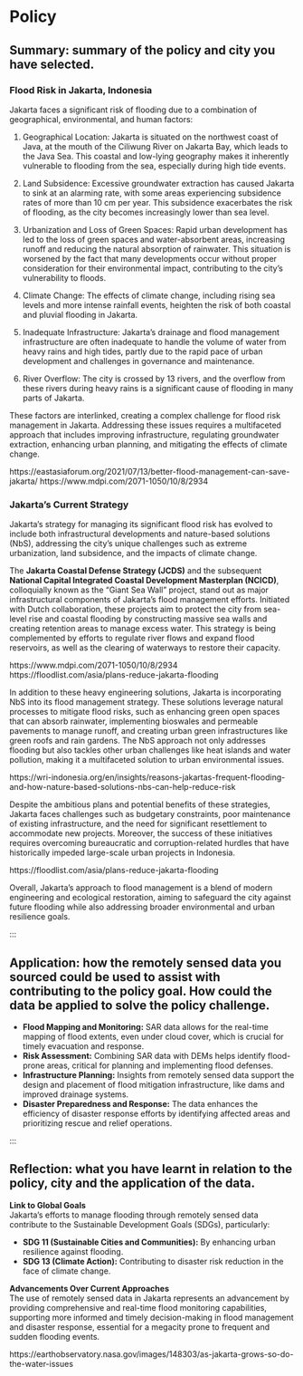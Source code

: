 # Policy

## Summary: summary of the policy and city you have selected.

### Flood Risk in Jakarta, Indonesia

Jakarta faces a significant risk of flooding due to a combination of geographical, environmental, and human factors:

1.  Geographical Location: Jakarta is situated on the northwest coast of Java, at the mouth of the Ciliwung River on Jakarta Bay, which leads to the Java Sea. This coastal and low-lying geography makes it inherently vulnerable to flooding from the sea, especially during high tide events.

2.  Land Subsidence: Excessive groundwater extraction has caused Jakarta to sink at an alarming rate, with some areas experiencing subsidence rates of more than 10 cm per year. This subsidence exacerbates the risk of flooding, as the city becomes increasingly lower than sea level.

3.  Urbanization and Loss of Green Spaces: Rapid urban development has led to the loss of green spaces and water-absorbent areas, increasing runoff and reducing the natural absorption of rainwater. This situation is worsened by the fact that many developments occur without proper consideration for their environmental impact, contributing to the city's vulnerability to floods.

4.  Climate Change: The effects of climate change, including rising sea levels and more intense rainfall events, heighten the risk of both coastal and pluvial flooding in Jakarta.

5.  Inadequate Infrastructure: Jakarta's drainage and flood management infrastructure are often inadequate to handle the volume of water from heavy rains and high tides, partly due to the rapid pace of urban development and challenges in governance and maintenance.

6.  River Overflow: The city is crossed by 13 rivers, and the overflow from these rivers during heavy rains is a significant cause of flooding in many parts of Jakarta.

These factors are interlinked, creating a complex challenge for flood risk management in Jakarta. Addressing these issues requires a multifaceted approach that includes improving infrastructure, regulating groundwater extraction, enhancing urban planning, and mitigating the effects of climate change.

https://eastasiaforum.org/2021/07/13/better-flood-management-can-save-jakarta/ https://www.mdpi.com/2071-1050/10/8/2934

### Jakarta's Current Strategy

Jakarta's strategy for managing its significant flood risk has evolved to include both infrastructural developments and nature-based solutions (NbS), addressing the city's unique challenges such as extreme urbanization, land subsidence, and the impacts of climate change.

The **Jakarta Coastal Defense Strategy (JCDS)** and the subsequent **National Capital Integrated Coastal Development Masterplan (NCICD)**, colloquially known as the "Giant Sea Wall" project, stand out as major infrastructural components of Jakarta's flood management efforts. Initiated with Dutch collaboration, these projects aim to protect the city from sea-level rise and coastal flooding by constructing massive sea walls and creating retention areas to manage excess water. This strategy is being complemented by efforts to regulate river flows and expand flood reservoirs, as well as the clearing of waterways to restore their capacity.

https://www.mdpi.com/2071-1050/10/8/2934 https://floodlist.com/asia/plans-reduce-jakarta-flooding

In addition to these heavy engineering solutions, Jakarta is incorporating NbS into its flood management strategy. These solutions leverage natural processes to mitigate flood risks, such as enhancing green open spaces that can absorb rainwater, implementing bioswales and permeable pavements to manage runoff, and creating urban green infrastructures like green roofs and rain gardens. The NbS approach not only addresses flooding but also tackles other urban challenges like heat islands and water pollution, making it a multifaceted solution to urban environmental issues.

https://wri-indonesia.org/en/insights/reasons-jakartas-frequent-flooding-and-how-nature-based-solutions-nbs-can-help-reduce-risk

Despite the ambitious plans and potential benefits of these strategies, Jakarta faces challenges such as budgetary constraints, poor maintenance of existing infrastructure, and the need for significant resettlement to accommodate new projects. Moreover, the success of these initiatives requires overcoming bureaucratic and corruption-related hurdles that have historically impeded large-scale urban projects in Indonesia.

https://floodlist.com/asia/plans-reduce-jakarta-flooding

Overall, Jakarta's approach to flood management is a blend of modern engineering and ecological restoration, aiming to safeguard the city against future flooding while also addressing broader environmental and urban resilience goals.

:::

## Application: how the remotely sensed data you sourced could be used to assist with contributing to the policy goal. How could the data be applied to solve the policy challenge.

-   **Flood Mapping and Monitoring:** SAR data allows for the real-time mapping of flood extents, even under cloud cover, which is crucial for timely evacuation and response.
-   **Risk Assessment:** Combining SAR data with DEMs helps identify flood-prone areas, critical for planning and implementing flood defenses.
-   **Infrastructure Planning:** Insights from remotely sensed data support the design and placement of flood mitigation infrastructure, like dams and improved drainage systems.
-   **Disaster Preparedness and Response:** The data enhances the efficiency of disaster response efforts by identifying affected areas and prioritizing rescue and relief operations.

:::

## Reflection: what you have learnt in relation to the policy, city and the application of the data.

**Link to Global Goals**\
Jakarta's efforts to manage flooding through remotely sensed data contribute to the Sustainable Development Goals (SDGs), particularly:

-   **SDG 11 (Sustainable Cities and Communities):** By enhancing urban resilience against flooding.
-   **SDG 13 (Climate Action):** Contributing to disaster risk reduction in the face of climate change.

**Advancements Over Current Approaches**\
The use of remotely sensed data in Jakarta represents an advancement by providing comprehensive and real-time flood monitoring capabilities, supporting more informed and timely decision-making in flood management and disaster response, essential for a megacity prone to frequent and sudden flooding events.

https://earthobservatory.nasa.gov/images/148303/as-jakarta-grows-so-do-the-water-issues
